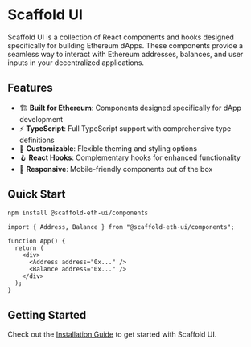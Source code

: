 # Scaffold UI

Scaffold UI is a collection of React components and hooks designed specifically for building Ethereum dApps. These components provide a seamless way to interact with Ethereum addresses, balances, and user inputs in your decentralized applications.

## Features

- 🏗️ **Built for Ethereum**: Components designed specifically for dApp development
- ⚡ **TypeScript**: Full TypeScript support with comprehensive type definitions
- 🎨 **Customizable**: Flexible theming and styling options
- 🪝 **React Hooks**: Complementary hooks for enhanced functionality
- 📱 **Responsive**: Mobile-friendly components out of the box

## Quick Start

```bash
npm install @scaffold-eth-ui/components
```

```tsx
import { Address, Balance } from "@scaffold-eth-ui/components";

function App() {
  return (
    <div>
      <Address address="0x..." />
      <Balance address="0x..." />
    </div>
  );
}
```

## Getting Started

Check out the [Installation Guide](/getting-started/installation) to get started with Scaffold UI.
